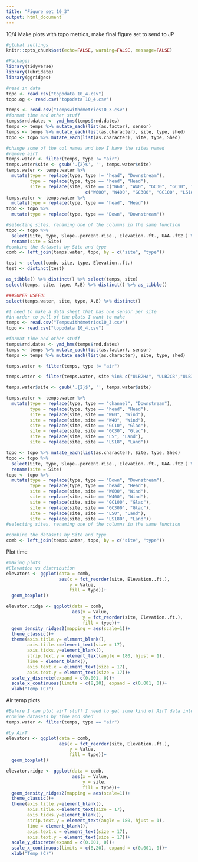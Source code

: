 ```yaml
---
title: "Figure set 10_3"
output: html_document
---
```

10/4
Make plots with topo metrics, make final figure set to send to JP

```r
#global settings
knitr::opts_chunk$set(echo=FALSE, warning=FALSE, message=FALSE)
```

```r
#Packages
library(tidyverse)
library(lubridate)
library(ggridges)
```

```r
#read in data
topo <- read.csv("topodata 10_4.csv")
topo.og <- read.csv("topodata 10_4.csv")

temps <- read.csv("Tempswithdmetrics10_3.csv")
#format time and other stuff
temps$rnd.dates <- ymd_hms(temps$rnd.dates)
temps <- temps %>% mutate_each(list(as.factor), sensor)
temps <- temps %>% mutate_each(list(as.character), site, type, shed)
topo <- topo %>% mutate_each(list(as.character), Site, type, Shed)

#change some of the col names and how I have the sites named
#remove airT
temps.water <- filter(temps, type != "air")
temps.water$site <- gsub('.{2}$', '', temps.water$site)
temps.water <- temps.water %>%
  mutate(type = replace(type, type != "head", "Downstream"),
         type = replace(type, type == "head", "Head"),
         site = replace(site, site == c("W60", "W40", "GC30", "GC10", "LS18", "LS"),
                              c("W600", "W400", "GC300", "GC100", "LS180", "LS0")))
temps.water <- temps.water %>%
  mutate(type = replace(type, type == "head", "Head"))
topo <- topo %>%
  mutate(type = replace(type, type == "Down", "Downstream"))

#selecting sites, renaming one of the columns in the same function
topo <- topo %>% 
  select(Site, type, Slope..percent.rise., Elevation..ft., UAA..ft2.) %>% 
  rename(site = Site)
#combine the datasets by Site and type
comb <- left_join(temps.water, topo, by = c("site", "type"))
```
  
```r
test <- select(comb, site, type, Elevation..ft.)
test <- distinct(test)

as_tibble() %>% distinct() %>% select(temps, site)
select(temps, site, type, A.B) %>% distinct() %>% as_tibble()

###SUPER USEFUL
select(temps.water, site, type, A.B) %>% distinct()

```


```r
#I need to make a data sheet that has one sensor per site
#in order to pull of the plots I want to make
temps <- read.csv("Tempswithdmetrics10_3.csv")
topo <- read.csv("topodata 10_4.csv")

#format time and other stuff
temps$rnd.dates <- ymd_hms(temps$rnd.dates)
temps <- temps %>% mutate_each(list(as.factor), sensor)
temps <- temps %>% mutate_each(list(as.character), site, type, shed)

temps.water <- filter(temps, type != "air")

temps.water <- filter(temps.water, site %in% c("ULB2HA", "ULB2CB","ULB3HA", "ULB3CB", "ULB4HA", "ULB4CA", "RMO1HA", "RMO1CB", "RMO2HA", "RMO2CB", "RMO3HB", "RMO3CB","MUL2HA", "MUL2CB", "MUL4HB", "MUL4CA", "MUL7HB", "MUL7CA","W600B", "W400A", "GC300B","GC100B", "LS180B", "LS0B"))

temps.water$site <- gsub('.{2}$', '', temps.water$site)

temps.water <- temps.water %>%
  mutate(type = replace(type, type == "channel", "Downstream"),
         type = replace(type, type == "head", "Head"),
         site = replace(site, site == "W60", "Wind"),
         site = replace(site, site == "W40", "Wind"),
         site = replace(site, site == "GC10", "Glac"),
         site = replace(site, site == "GC30", "Glac"),
         site = replace(site, site == "LS", "Land"),
         site = replace(site, site == "LS18", "Land"))

topo <- topo %>% mutate_each(list(as.character), Site, type, Shed)
topo <- topo %>% 
  select(Site, type, Slope..percent.rise., Elevation..ft., UAA..ft2.) %>% 
  rename(site = Site)
topo <- topo %>%
  mutate(type = replace(type, type == "Down", "Downstream"),
         type = replace(type, type == "head", "Head"),
         site = replace(site, site == "W600", "Wind"),
         site = replace(site, site == "W400", "Wind"),
         site = replace(site, site == "GC100", "Glac"),
         site = replace(site, site == "GC300", "Glac"),
         site = replace(site, site == "LS0", "Land"),
         site = replace(site, site == "LS180", "Land"))
#selecting sites, renaming one of the columns in the same function

#combine the datasets by Site and type
comb <- left_join(temps.water, topo, by = c("site", "type"))
```

Plot time
```r
#making plots
#Elevation vs distribution
elevators <- ggplot(data = comb, 
                    aes(x = fct_reorder(site, Elevation..ft.),
                        y = Value,
                        fill = type))+
  geom_boxplot()

elevator.ridge <- ggplot(data = comb,
                         aes(x = Value,
                             y = fct_reorder(site, Elevation..ft.),
                             fill = type))+
  geom_density_ridges2(mapping = aes(scale=1))+
  theme_classic()+
  theme(axis.title.y= element_blank(),
        axis.title.x=element_text(size = 17),
        axis.ticks.y=element_blank(),
        strip.text.y = element_text(angle = 180, hjust = 1),
        line = element_blank(),
        axis.text.x = element_text(size = 17),
        axis.text.y = element_text(size = 17))+
  scale_y_discrete(expand = c(0.001, 0))+
  scale_x_continuous(limits = c(8,20), expand = c(0.001, 0))+
  xlab("Temp (C)")

```

Air temp plots
```r
#Before I can plot airT stuff I need to get some kind of AirT data into my df
#comine datasets by time and shed
temps.water <- filter(temps, type == "air")

```

```r
#by AirT
elevators <- ggplot(data = comb, 
                    aes(x = fct_reorder(site, Elevation..ft.),
                        y = Value,
                        fill = type))+
  geom_boxplot()

elevator.ridge <- ggplot(data = comb,
                         aes(x = Value,
                             y = site,
                             fill = type))+
  geom_density_ridges2(mapping = aes(scale=1))+
  theme_classic()+
  theme(axis.title.y=element_blank(),
        axis.title.x=element_text(size = 17),
        axis.ticks.y=element_blank(),
        strip.text.y = element_text(angle = 180, hjust = 1),
        line = element_blank(),
        axis.text.x = element_text(size = 17),
        axis.text.y = element_text(size = 17))+
  scale_y_discrete(expand = c(0.001, 0))+
  scale_x_continuous(limits = c(8,20), expand = c(0.001, 0))+
  xlab("Temp (C)")
```

